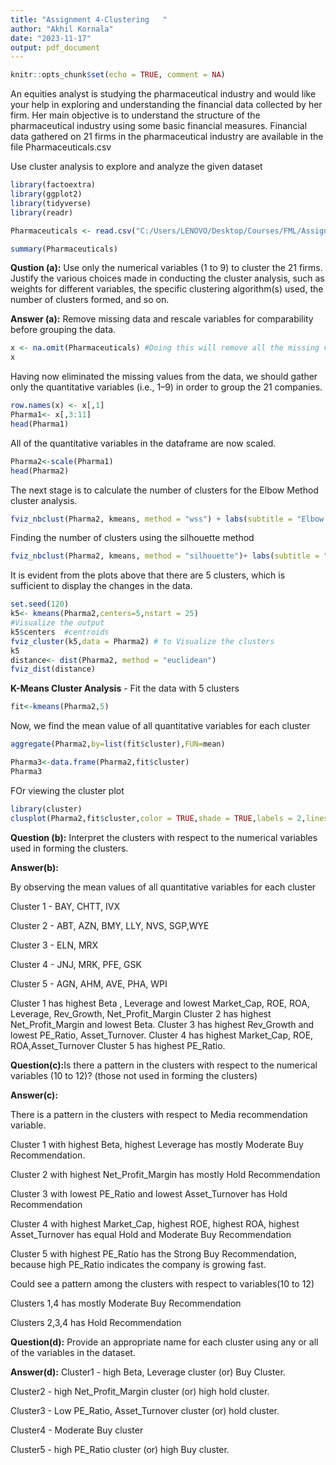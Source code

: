 ---
title: "Assignment 4-Clustering   "
author: "Akhil Kornala"
date: "2023-11-17"
output: pdf_document
---

```{r setup, include=TRUE}
knitr::opts_chunk$set(echo = TRUE, comment = NA)
```

An equities analyst is studying the pharmaceutical industry and would like your help in exploring and understanding
the financial data collected by her firm. Her main objective is to understand the structure of the pharmaceutical
industry using some basic financial measures. Financial data gathered on 21 firms in the pharmaceutical industry are
available in the file Pharmaceuticals.csv

Use cluster analysis to explore and analyze the given dataset

```{r}

library(factoextra)
library(ggplot2)
library(tidyverse)
library(readr)

Pharmaceuticals <- read.csv("C:/Users/LENOVO/Desktop/Courses/FML/Assignment 4/Pharmaceuticals.csv")

summary(Pharmaceuticals)

```

**Qustion (a):**
Use only the numerical variables (1 to 9) to cluster the 21 firms. Justify the various choices made in conducting the cluster analysis, such as weights for different variables, the specific clustering algorithm(s) used, the number of clusters formed, and so on.

**Answer (a):**
Remove missing data and rescale variables for comparability before grouping the data.
```{r}
x <- na.omit(Pharmaceuticals) #Doing this will remove all the missing values in the data
x
```

Having now eliminated the missing values from the data, we should gather only the quantitative variables (i.e., 1–9) in order to group the 21 companies.
```{r}
row.names(x) <- x[,1]
Pharma1<- x[,3:11]
head(Pharma1)
```

All of the quantitative variables in the dataframe are now scaled.
```{r}
Pharma2<-scale(Pharma1)
head(Pharma2)
```

The next stage is to calculate the number of clusters for the Elbow Method cluster analysis.
```{r}
fviz_nbclust(Pharma2, kmeans, method = "wss") + labs(subtitle = "Elbow Method")
```

Finding the number of clusters using the silhouette method
```{r}
fviz_nbclust(Pharma2, kmeans, method = "silhouette")+ labs(subtitle = "Silhouette Method")
```

It is evident from the plots above that there are 5 clusters,
which is sufficient to display the changes in the data.
```{r}
set.seed(120)
k5<- kmeans(Pharma2,centers=5,nstart = 25) 
#Visualize the output
k5$centers  #centroids
fviz_cluster(k5,data = Pharma2) # to Visualize the clusters
k5
distance<- dist(Pharma2, method = "euclidean")
fviz_dist(distance)
```


**K-Means Cluster Analysis** - Fit the data with 5 clusters

```{r}
fit<-kmeans(Pharma2,5)
```

Now, we find the mean value of all quantitative variables for each cluster

```{r}
aggregate(Pharma2,by=list(fit$cluster),FUN=mean)
```
```{r}
Pharma3<-data.frame(Pharma2,fit$cluster)
Pharma3
```

FOr viewing the cluster plot
```{r}
library(cluster)
clusplot(Pharma2,fit$cluster,color = TRUE,shade = TRUE,labels = 2,lines = 0)
```

**Question (b):**
Interpret the clusters with respect to the numerical variables used in forming the clusters.


**Answer(b):**

By observing the mean values of all quantitative variables for each cluster

Cluster 1 - BAY, CHTT, IVX

Cluster 2 - ABT, AZN, BMY, LLY, NVS, SGP,WYE

Cluster 3 - ELN, MRX

Cluster 4 - JNJ, MRK, PFE, GSK

Cluster 5 - AGN, AHM, AVE, PHA, WPI

Cluster 1 has highest Beta , Leverage and lowest Market_Cap, ROE, ROA, Leverage, Rev_Growth, Net_Profit_Margin
Cluster 2 has highest Net_Profit_Margin and lowest Beta.
Cluster 3 has highest Rev_Growth and lowest PE_Ratio, Asset_Turnover.
Cluster 4 has highest Market_Cap, ROE, ROA,Asset_Turnover 
Cluster 5 has highest PE_Ratio.

**Question(c):**Is there a pattern in the clusters with respect to the numerical variables (10 to 12)? (those not used in forming the clusters)


**Answer(c):**

There is a pattern in the clusters with respect to Media recommendation variable.

Cluster 1 with highest Beta, highest Leverage has mostly Moderate Buy Recommendation.

Cluster 2 with highest Net_Profit_Margin has mostly Hold Recommendation

Cluster 3 with lowest PE_Ratio  and lowest Asset_Turnover has Hold Recommendation

Cluster 4 with highest Market_Cap, highest ROE, highest ROA, highest Asset_Turnover has equal Hold and Moderate Buy Recommendation

Cluster 5 with highest PE_Ratio  has the Strong Buy Recommendation, because high PE_Ratio indicates the company is growing fast.

Could see a pattern among the clusters with respect to variables(10 to 12)

Clusters 1,4 has mostly Moderate Buy Recommendation

Clusters 2,3,4 has Hold Recommendation
                                                      
**Question(d):**
Provide an appropriate name for each cluster using any or all of the variables in the dataset.

**Answer(d):**
Cluster1 - high Beta, Leverage cluster (or) Buy Cluster. 

Cluster2 - high Net_Profit_Margin cluster (or) high hold cluster.

Cluster3 - Low PE_Ratio, Asset_Turnover cluster (or) hold cluster.

Cluster4 - Moderate Buy cluster

Cluster5 - high PE_Ratio cluster (or) high Buy cluster.